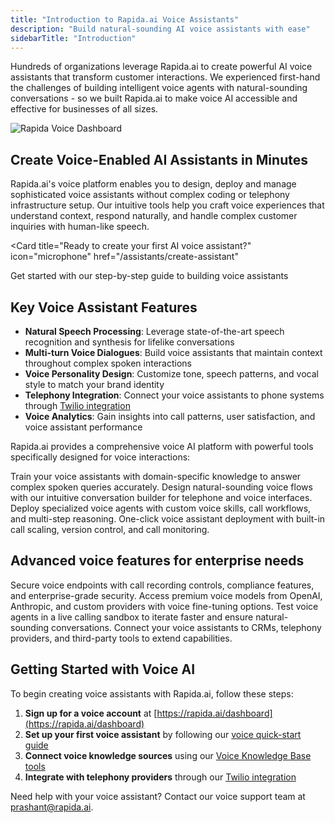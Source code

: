 ```yaml
---
title: "Introduction to Rapida.ai Voice Assistants"
description: "Build natural-sounding AI voice assistants with ease"
sidebarTitle: "Introduction"
---
```


Hundreds of organizations leverage Rapida.ai to create powerful AI voice assistants that transform customer interactions. We experienced first-hand the challenges of building intelligent voice agents with natural-sounding conversations - so we built Rapida.ai to make voice AI accessible and effective for businesses of all sizes.

![Rapida Voice Dashboard](/images/rapida_dashboard.png)

## Create Voice-Enabled AI Assistants in Minutes

Rapida.ai's voice platform enables you to design, deploy and manage sophisticated voice assistants without complex coding or telephony infrastructure setup. Our intuitive tools help you craft voice experiences that understand context, respond naturally, and handle complex customer inquiries with human-like speech.

<Card
  title="Ready to create your first AI voice assistant?"
  icon="microphone"
  href="/assistants/create-assistant"
>
  Get started with our step-by-step guide to building voice assistants
</Card>

## Key Voice Assistant Features

- **Natural Speech Processing**: Leverage state-of-the-art speech recognition and synthesis for lifelike conversations
- **Multi-turn Voice Dialogues**: Build voice assistants that maintain context throughout complex spoken interactions
- **Voice Personality Design**: Customize tone, speech patterns, and vocal style to match your brand identity
- **Telephony Integration**: Connect your voice assistants to phone systems through [Twilio integration](/assistants/twilio-integration)
- **Voice Analytics**: Gain insights into call patterns, user satisfaction, and voice assistant performance

Rapida.ai provides a comprehensive voice AI platform with powerful tools specifically designed for voice interactions:

<CardGroup cols={2}>
  <Card
    title="Voice Knowledge Hub"
    icon="database"
    href="/knowledge/create-knowledge"
  >
    Train your voice assistants with domain-specific knowledge to answer complex
    spoken queries accurately.
  </Card>
  <Card
    title="Voice AI Design"
    icon="waveform"
    href="/assistants/create-assistant"
  >
    Design natural-sounding voice flows with our intuitive conversation builder
    for telephone and voice interfaces.
  </Card>
  <Card
    title="Voice Assistants"
    icon="headset"
    href="/assistants/create-assistant"
  >
    Deploy specialized voice agents with custom voice skills, call workflows,
    and multi-step reasoning.
  </Card>
  <Card
    title="Voice Deployment"
    icon="phone"
    href="/assistants/introduction-to-tools"
  >
    One-click voice assistant deployment with built-in call scaling, version
    control, and call monitoring.
  </Card>
</CardGroup>

## Advanced voice features for enterprise needs

<CardGroup cols={2}>
  <Card
    title="Voice Governance"
    icon="shield-halved"
    href="/api-reference/introduction"
  >
    Secure voice endpoints with call recording controls, compliance features,
    and enterprise-grade security.
  </Card>
  <Card
    title="Voice Model Integration"
    icon="waveform-lines"
    href="/models/openai"
  >
    Access premium voice models from OpenAI, Anthropic, and custom providers
    with voice fine-tuning options.
  </Card>
  <Card
    title="Voice Testing & Monitoring"
    icon="phone-volume"
    href="/assistants/generating-analysis"
  >
    Test voice agents in a live calling sandbox to iterate faster and ensure
    natural-sounding conversations.
  </Card>
  <Card
    title="Voice Integrations"
    icon="headset"
    href="/integrations/confluence"
  >
    Connect your voice assistants to CRMs, telephony providers, and third-party
    tools to extend capabilities.
  </Card>
</CardGroup>

## Getting Started with Voice AI

To begin creating voice assistants with Rapida.ai, follow these steps:

1. **Sign up for a voice account** at [https://rapida.ai/dashboard](https://rapida.ai/dashboard)
2. **Set up your first voice assistant** by following our [voice quick-start guide](/assistants/create-assistant)
3. **Connect voice knowledge sources** using our [Voice Knowledge Base tools](/knowledge/create-knowledge)
4. **Integrate with telephony providers** through our [Twilio integration](/assistants/twilio-integration)

Need help with your voice assistant? Contact our voice support team at [prashant@rapida.ai](mailto:prashant@rapida.ai).
